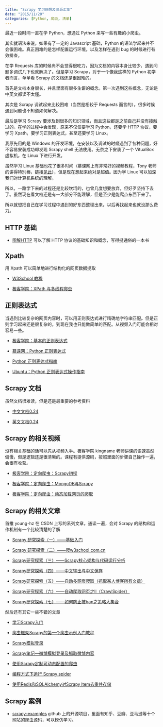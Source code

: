 ```yaml
---
title: "Scrapy 学习感想及资源汇集"
date: "2015/11/20"
categories: [Python, 爬虫, 清单]
---
```


最近一段时间一直在学 Python，想通过 Python 来写一些有趣的小爬虫。

其实就语法来说，如果有了一定的 Javascript 基础，Python 的语法学起来并不会很困难。真正困难的是怎样配置运行环境，以及怎样在遇到 bug 的时候进行有效排查。

在学 Requests 库的时候尚不会觉得很吃力，因为文档的内容本身比较少，遇到问题多调试几下也就解决了。但是学习 Scrapy，对于一个像我这样的 Python 初学者而言，单单看 Scrapy 的文档还是很困难的。

首先是文档本身很长，并且里面有很多生僻的概念。第一次遇到这些概念，无论是中英文都读不太懂。

其次是 Scrapy 调试起来比较困难（当然是相较于 Requests 而言的），很多时候遇到问题也不知道如何解决。

最后是学习 Scrapy 要涉及到很多的知识领域，而且这些都是之前自己并没有接触过的。在学的过程中会发现，原来不仅仅要学习 Python，还要学 HTTP 协议，要学习 Xpath，要学习正则表达式，甚至还要学习 Linux。

我原先用的是 Windows 的开发环境，在安装以及调试的时候遇到了各种问题，好不容易安装成功却发现 Scrapy shell 无法使用。无奈之下安装了一个 VitualBox 虚拟机，在 Linux 下进行开发。

虽然学习 Linux 基础也花了很多时间（慕课网上有非常好的视频教程，Tony 老师的讲得特别棒，链接[见此](http://www.imooc.com/space/teacher/id/279399)），但是现在想起来绝对是超值。因为学 Linux 可以加深我们对计算机系统的理解。

所以，一路学下来的过程还是比较坎坷的，也曾几度想要放弃，但好歹坚持下去了。虽然现在看文档还是有一大部分不能理解，但是至少是能爬点东西下来了。

所以就想把自己在学习过程中遇到的好东西整理出来，以后再找起来也就没那么费力。

## HTTP 基础

- [图解HTTP](http://book.douban.com/subject/25863515/) 可以了解 HTTP 协议的基础知识和概念，写得挺通俗的一本书

## Xpath
用 Xpath 可以简单地进行结构化的网页数据提取

- [W3School 教程](http://www.w3school.com.cn/xpath/)

- [极客学院：XPath 与多线程爬虫](http://www.jikexueyuan.com/course/902.html)

## 正则表达式
当遇到比较复杂的网页内容时，可以用正则表达式进行精确地字符串匹配。但是正则学习起来还是很复杂的，到现在我也只能做简单的匹配。从视频入门可能会相对容易一些。

- [极客学院：基本的正则表达式](http://www.jikexueyuan.com/course/777.html)

- [慕课网：Python 正则表达式](http://www.imooc.com/learn/550)

- [Python 正则表达式指南](http://www.cnblogs.com/huxi/archive/2010/07/04/1771073.html)

- [Ubuntu：Python 正则表达式操作指南](http://wiki.ubuntu.org.cn/Python%E6%AD%A3%E5%88%99%E8%A1%A8%E8%BE%BE%E5%BC%8F%E6%93%8D%E4%BD%9C%E6%8C%87%E5%8D%97)

## Scrapy 文档

虽然文档很难读，但是还是最重要的参考资料

- [中文文档0.24](https://scrapy-chs.readthedocs.org/zh_CN/0.24/)

- [英文文档0.24](http://doc.scrapy.org/en/0.24/)

## Scrapy 的相关视频

没有相关基础的话可以先从视频入手。极客学院 kingname 老师讲课的语速虽然偏慢，但是逻辑还是很清晰的。课程有提供源码，按照里面的步骤自己操作一遍，会很有收获。

- [极客学院：定向爬虫：Scrapy初探](http://www.jikexueyuan.com/course/1287.html)

- [极客学院：定向爬虫：MongoDB与Scrapy](http://www.jikexueyuan.com/course/1439.html)

- [极客学院：定向爬虫：动态加载网页的爬取](http://www.jikexueyuan.com/course/1713.html)

## Scrapy 的相关文章
首推 young-hz 在 CSDN 上写的系列文章，通读一遍，会对 Scrapy 的结构和运作机制有一个比较清楚的了解

- [Scrapy 研究探索（一）——基础入门](http://blog.csdn.net/u012150179/article/details/32343635)

- [Scrapy 研究探索（二）——爬w3school.com.cn](http://blog.csdn.net/u012150179/article/details/32911511)

- [Scrapy研究探索（三）——Scrapy核心架构与代码运行分析](http://blog.csdn.net/u012150179/article/details/34441655)

- [Scrapy研究探索（四）——中文输出与中文保存](http://blog.csdn.net/u012150179/article/details/34450547)

- [Scrapy研究探索（五）——自动多网页爬取（抓取某人博客所有文章）](http://blog.csdn.net/u012150179/article/details/34486677)

- [Scrapy研究探索（六）——自动爬取网页之II（CrawlSpider）](http://blog.csdn.net/u012150179/article/details/34913315)

- [Scrapy研究探索（七）——如何防止被ban之策略大集合](http://blog.csdn.net/u012150179/article/details/35774323)

然后还有其它一些不错的文章

- [学习Scrapy入门](http://www.jianshu.com/p/a8aad3bf4dc4)

- [爬虫框架Scrapy的第一个爬虫示例入门教程](http://blog.csdn.net/pleasecallmewhy/article/details/19642329)

- [Scrapy模拟登录](http://www.jianshu.com/p/b7f41df6202d)

- [Scrapy笔记—微博模拟登录及抓取微博内容](http://www.jianshu.com/p/36a39ea71bfd)

- [使用Scrapy定制可动态配置的爬虫](http://wuchong.me/blog/2015/05/22/running-scrapy-dynamic-and-configurable/)

- [编程方式下运行 Scrapy spider](http://wuchong.me/blog/2015/05/22/running-scrapy-programmatically/)

- [使用Redis和SQLAlchemy对Scrapy Item去重并存储](http://wuchong.me/blog/2015/05/22/using-redis-and-sqlalchemy-to-checkd-dup-and-store-scrapy-item/)

## Scrapy 案例

- [scrapy-examples](https://github.com/geekan/scrapy-examples)
github 上的开源项目，里面有知乎、豆瓣、亚马逊等十个网站的爬虫源码，可以模仿学习。